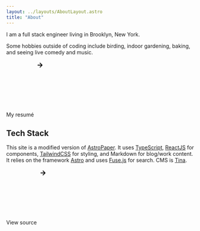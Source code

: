 ```yaml
---
layout: ../layouts/AboutLayout.astro
title: "About"
---
```


I am a full stack engineer living in Brooklyn, New York.

Some hobbies outside of coding include birding, indoor gardening, baking, and seeing live comedy and music.

<LinkButton href="https://rachelcantor.net">My resumé <svg xmlns="http://www.w3.org/2000/svg"><path d="m11.293 17.293 1.414 1.414L19.414 12l-6.707-6.707-1.414 1.414L15.586 11H6v2h9.586z"></path></svg></LinkButton>

## Tech Stack

This site is a modified version of [AstroPaper](https://github.com/satnaing/astro-paper). It uses [TypeScript](https://www.typescriptlang.org), [ReactJS](https://reactjs.org) for components, [TailwindCSS](https://tailwindcss.com) for styling, and Markdown for blog/work content. It relies on the framework [Astro](https://astro.build) and uses [Fuse.js](https://www.fusejs.io) for search. CMS is [Tina](https://tina.io).

<LinkButton href="https://github.com/rachelslurs/website">View source <svg xmlns="http://www.w3.org/2000/svg"><path d="m11.293 17.293 1.414 1.414L19.414 12l-6.707-6.707-1.414 1.414L15.586 11H6v2h9.586z"></path></svg></LinkButton>
